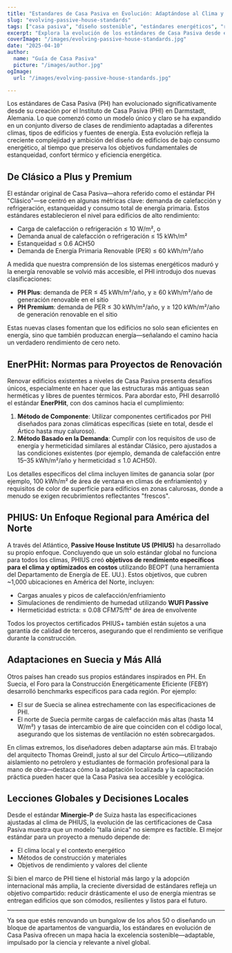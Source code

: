 ```yaml
---
title: "Estandares de Casa Pasiva en Evolución: Adaptándose al Clima y al Contexto"
slug: "evolving-passive-house-standards"
tags: ["casa pasiva", "diseño sostenible", "estándares energéticos", "renovaciones"]
excerpt: "Explora la evolución de los estándares de Casa Pasiva desde el modelo 'Clásico' original hasta certificaciones específicas para climas como PHIUS y EnerPHit, reflejando una creciente necesidad de flexibilidad y aplicabilidad global."
coverImage: "/images/evolving-passive-house-standards.jpg"
date: "2025-04-10"
author:
  name: "Guía de Casa Pasiva"
  picture: "/images/author.jpg"
ogImage:
  url: "/images/evolving-passive-house-standards.jpg"

---
```

Los estándares de Casa Pasiva (PH) han evolucionado significativamente desde su creación por el Instituto de Casa Pasiva (PHI) en Darmstadt, Alemania. Lo que comenzó como un modelo único y claro se ha expandido en un conjunto diverso de clases de rendimiento adaptadas a diferentes climas, tipos de edificios y fuentes de energía. Esta evolución refleja la creciente complejidad y ambición del diseño de edificios de bajo consumo energético, al tiempo que preserva los objetivos fundamentales de estanqueidad, confort térmico y eficiencia energética.

## De Clásico a Plus y Premium

El estándar original de Casa Pasiva—ahora referido como el estándar PH "Clásico"—se centró en algunas métricas clave: demanda de calefacción y refrigeración, estanqueidad y consumo total de energía primaria. Estos estándares establecieron el nivel para edificios de alto rendimiento:

- Carga de calefacción o refrigeración ≤ 10 W/m², o
- Demanda anual de calefacción o refrigeración ≤ 15 kWh/m²
- Estanqueidad ≤ 0.6 ACH50
- Demanda de Energía Primaria Renovable (PER) ≤ 60 kWh/m²/año

A medida que nuestra comprensión de los sistemas energéticos maduró y la energía renovable se volvió más accesible, el PHI introdujo dos nuevas clasificaciones:

- **PH Plus**: demanda de PER ≤ 45 kWh/m²/año, y ≥ 60 kWh/m²/año de generación renovable en el sitio
- **PH Premium**: demanda de PER ≤ 30 kWh/m²/año, y ≥ 120 kWh/m²/año de generación renovable en el sitio

Estas nuevas clases fomentan que los edificios no solo sean eficientes en energía, sino que también produzcan energía—señalando el camino hacia un verdadero rendimiento de cero neto.
## EnerPHit: Normas para Proyectos de Renovación

Renovar edificios existentes a niveles de Casa Pasiva presenta desafíos únicos, especialmente en hacer que las estructuras más antiguas sean herméticas y libres de puentes térmicos. Para abordar esto, PHI desarrolló el estándar **EnerPHit**, con dos caminos hacia el cumplimiento:

1. **Método de Componente**: Utilizar componentes certificados por PHI diseñados para zonas climáticas específicas (siete en total, desde el Ártico hasta muy caluroso).
2. **Método Basado en la Demanda**: Cumplir con los requisitos de uso de energía y hermeticidad similares al estándar Clásico, pero ajustados a las condiciones existentes (por ejemplo, demanda de calefacción entre 15–35 kWh/m²/año y hermeticidad ≤ 1.0 ACH50).

Los detalles específicos del clima incluyen límites de ganancia solar (por ejemplo, 100 kWh/m² de área de ventana en climas de enfriamiento) y requisitos de color de superficie para edificios en zonas calurosas, donde a menudo se exigen recubrimientos reflectantes "frescos".

## PHIUS: Un Enfoque Regional para América del Norte

A través del Atlántico, **Passive House Institute US (PHIUS)** ha desarrollado su propio enfoque. Concluyendo que un solo estándar global no funciona para todos los climas, PHIUS creó **objetivos de rendimiento específicos para el clima y optimizados en costos** utilizando BEOPT (una herramienta del Departamento de Energía de EE. UU.). Estos objetivos, que cubren ~1,000 ubicaciones en América del Norte, incluyen:

- Cargas anuales y picos de calefacción/enfriamiento
- Simulaciones de rendimiento de humedad utilizando **WUFI Passive**
- Hermeticidad estricta: ≤ 0.08 CFM75/ft² de área de envolvente

Todos los proyectos certificados PHIUS+ también están sujetos a una garantía de calidad de terceros, asegurando que el rendimiento se verifique durante la construcción.
## Adaptaciones en Suecia y Más Allá

Otros países han creado sus propios estándares inspirados en PH. En Suecia, el Foro para la Construcción Energéticamente Eficiente (FEBY) desarrolló benchmarks específicos para cada región. Por ejemplo:

- El sur de Suecia se alinea estrechamente con las especificaciones de PHI.
- El norte de Suecia permite cargas de calefacción más altas (hasta 14 W/m²) y tasas de intercambio de aire que coinciden con el código local, asegurando que los sistemas de ventilación no estén sobrecargados.

En climas extremos, los diseñadores deben adaptarse aún más. El trabajo del arquitecto Thomas Greindl, justo al sur del Círculo Ártico—utilizando aislamiento no petrolero y estudiantes de formación profesional para la mano de obra—destaca cómo la adaptación localizada y la capacitación práctica pueden hacer que la Casa Pasiva sea accesible y ecológica.

## Lecciones Globales y Decisiones Locales

Desde el estándar **Minergie-P** de Suiza hasta las especificaciones ajustadas al clima de PHIUS, la evolución de las certificaciones de Casa Pasiva muestra que un modelo "talla única" no siempre es factible. El mejor estándar para un proyecto a menudo depende de:

- El clima local y el contexto energético
- Métodos de construcción y materiales
- Objetivos de rendimiento y valores del cliente

Si bien el marco de PHI tiene el historial más largo y la adopción internacional más amplia, la creciente diversidad de estándares refleja un objetivo compartido: reducir drásticamente el uso de energía mientras se entregan edificios que son cómodos, resilientes y listos para el futuro.

---

Ya sea que estés renovando un bungalow de los años 50 o diseñando un bloque de apartamentos de vanguardia, los estándares en evolución de Casa Pasiva ofrecen un mapa hacia la excelencia sostenible—adaptable, impulsado por la ciencia y relevante a nivel global.
